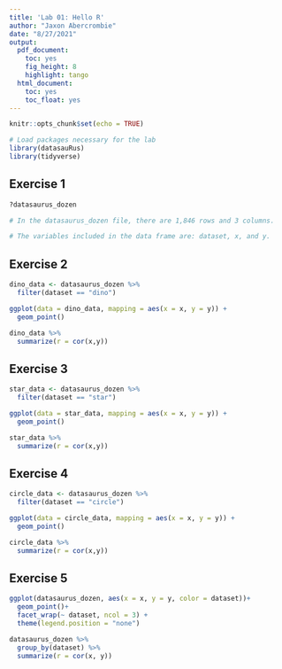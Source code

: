 ```yaml
---
title: 'Lab 01: Hello R'
author: "Jaxon Abercrombie"
date: "8/27/2021"
output:
  pdf_document: 
    toc: yes
    fig_height: 8
    highlight: tango
  html_document:
    toc: yes
    toc_float: yes
---
```


```r
knitr::opts_chunk$set(echo = TRUE)
```

```r
# Load packages necessary for the lab
library(datasauRus)
library(tidyverse)
```

## Exercise 1

```r
?datasaurus_dozen

# In the datasaurus_dozen file, there are 1,846 rows and 3 columns.

# The variables included in the data frame are: dataset, x, and y.
```

## Exercise 2

```r
dino_data <- datasaurus_dozen %>%
  filter(dataset == "dino")

ggplot(data = dino_data, mapping = aes(x = x, y = y)) + 
  geom_point()

dino_data %>%
  summarize(r = cor(x,y))
```

## Exercise 3

```r
star_data <- datasaurus_dozen %>%
  filter(dataset == "star")

ggplot(data = star_data, mapping = aes(x = x, y = y)) + 
  geom_point()

star_data %>%
  summarize(r = cor(x,y))
```

## Exercise 4

```r
circle_data <- datasaurus_dozen %>%
  filter(dataset == "circle")

ggplot(data = circle_data, mapping = aes(x = x, y = y)) + 
  geom_point()

circle_data %>%
  summarize(r = cor(x,y))
```

## Exercise 5

```r
ggplot(datasaurus_dozen, aes(x = x, y = y, color = dataset))+
  geom_point()+
  facet_wrap(~ dataset, ncol = 3) +
  theme(legend.position = "none")

datasaurus_dozen %>%
  group_by(dataset) %>%
  summarize(r = cor(x, y))
```
